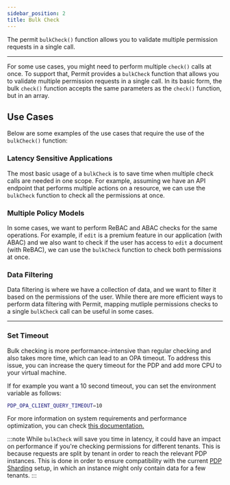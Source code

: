 ```yaml
---
sidebar_position: 2
title: Bulk Check
---
```



The permit `bulkCheck()` function allows you to validate multiple permission requests in a single call.

---

For some use cases, you might need to perform multiple `check()` calls at once.
To support that, Permit provides a `bulkCheck` function that allows you to validate multiple permission requests in a single call.
In its basic form, the bulk `check()` function accepts the same parameters as the `check()` function, but in an array.

<CodeBlock folderPath="/bulk-check" />

## Use Cases

Below are some examples of the use cases that require the use of the `bulkCheck()` function:

### Latency Sensitive Applications

The most basic usage of a `bulkCheck` is to save time when multiple check calls are needed in one scope.
For example, assuming we have an API endpoint that performs multiple actions on a resource, we can use the `bulkCheck` function to check all the permissions at once.

<CodeBlock folderPath="/bulk-check/latency-applications" />

### Multiple Policy Models

In some cases, we want to perform ReBAC and ABAC checks for the same operations.
For example, if `edit` is a premium feature in our application (with ABAC) and we also want to check if the user has access to `edit` a document (with ReBAC), we can use the `bulkCheck` function to check both permissions at once.

<CodeBlock folderPath="/bulk-check/multiple-policy-models" />

### Data Filtering

Data filtering is where we have a collection of data, and we want to filter it based on the permissions of the user.
While there are more efficient ways to perform data filtering with Permit, mapping mutliple permissions checks to a single `bulkCheck` call can be useful in some cases.

<CodeBlock folderPath="/bulk-check/data-filtering" />

---

### Set Timeout

Bulk checking is more performance-intensive than regular checking and also takes more time, which can lead to an OPA timeout.
To address this issue, you can increase the query timeout for the PDP and add more CPU to your virtual machine.

If for example you want a 10 second timeout, you can set the environment variable as follows:

```bash
PDP_OPA_CLIENT_QUERY_TIMEOUT=10
```

For more information on system requirements and performance optimization, you can check [this documentation.](/how-to/deploy/deploy-to-production#system-requirements-and-performance-optimization)

:::note
While `bulkCheck` will save you time in latency, it could have an impact on performance if you're checking permissions for different tenants.
This is because requests are split by tenant in order to reach the relevant PDP instances. This is done in order to ensure compatibility with the current [PDP Sharding](/how-to/manage-data/pdp-sharding) setup, in which an instance might only contain data for a few tenants.
:::
